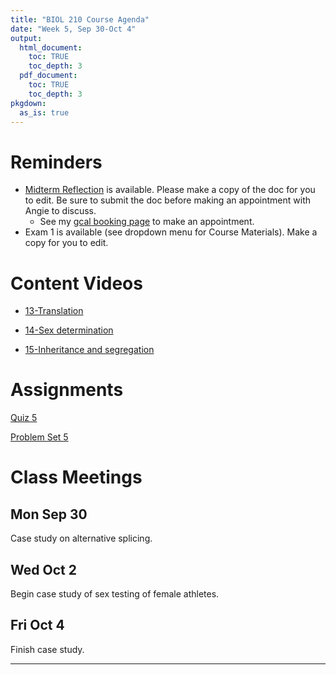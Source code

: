 ```yaml
---
title: "BIOL 210 Course Agenda"
date: "Week 5, Sep 30-Oct 4"
output: 
  html_document:
    toc: TRUE
    toc_depth: 3
  pdf_document:
    toc: TRUE
    toc_depth: 3
pkgdown:
  as_is: true
---
```

# Reminders

* [Midterm Reflection](https://docs.google.com/document/d/1Vvhn4R1gUjuunrFFWENReMvucvyaIbzeEJFK0aUpw4M/edit?usp=drive_link) is available. Please make a copy of the doc for you to edit. Be sure to submit the doc before making an appointment with Angie to discuss.
    * See my [gcal booking page](https://calendar.app.google/bUMHFsUwBxesE8Kn6) to make an appointment.
* Exam 1 is available (see dropdown menu for Course Materials). Make a copy for you to edit.

# Content Videos

* [13-Translation](https://drive.google.com/drive/folders/1hyYSfkHkknSoSUFWH4iqG9serdbD50Oa?usp=drive_link)

* [14-Sex determination](https://drive.google.com/drive/folders/1uVKTC91fryAIm7Ld6JkkZ1HPFjADLPUb?usp=drive_link)

* [15-Inheritance and segregation](https://drive.google.com/drive/folders/1xmfRRvcePwiF_VICihGg9sl-EO98Pp5c?usp=drive_link)

# Assignments

[Quiz 5](https://docs.google.com/forms/d/e/1FAIpQLSeDuXksXt8wSRQ0nKPyrW4tMbE9hry2FbhNveSg0Ik3Afh5UA/viewform?usp=sf_link)

[Problem Set 5](ps5.html)

# Class Meetings

## Mon Sep 30

Case study on alternative splicing.

## Wed Oct 2

Begin case study of sex testing of female athletes.

## Fri Oct 4

Finish case study.
<br>

------------------------------------------------------------------------
